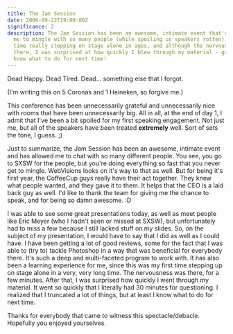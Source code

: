 ```yaml
---
title: The Jam Session
date: 2006-09-22T19:00:00Z
significance: 2
description: The Jam Session has been an awesome, intimate event that's allowed
  me to mingle with so many people (while spoiling us speakers rotten). My first
  time really stepping on stage alone in ages, and although the nervousness was
  there, I was surprised at how quickly I blew through my material - guess I
  know what to do for next time!
---
```


Dead Happy.
Dead Tired.
Dead... something else that I forgot.

(I'm writing this on 5 Coronas and 1 Heineken, so forgive me.)

This conference has been unnecessarily grateful and unnecessarily nice with rooms that have been unnecessarily big. All in all, at the end of day 1, I admit that I've been a bit spoiled for my first speaking engagement. Not just me, but all of the speakers have been treated **extremely** well. Sort of sets the tone, I guess. ;)

Just to summarize, the Jam Session has been an awesome, intimate event and has allowed me to chat with so many different people. You see, you go to SXSW for the people, but you're doing everything so fast that you never get to mingle. WebVisions looks on it's way to that as well. But for being it's first year, the CoffeeCup guys really have their act together. They knew what people wanted, and they gave it to them. It helps that the CEO is a laid back guy as well. I'd like to thank the team for giving me the chance to speak, and for being so damn awesome. :D

I was able to see some great presentations today, as well as meet people like Eric Meyer (who I hadn't seen or missed at SXSW), but unfortunately had to miss a few because I still lacked stuff on my slides. So, on the subject of my presentation, I would have to say that I did as well as I could have. I have been getting a lot of good reviews, some for the fact that I was able to (try to) tackle Photoshop in a way that was beneficial for everybody there. It's such a deep and multi-faceted program to work with. It has also been a learning experience for me, since this was my first time stepping up on stage alone in a very, very long time. The nervousness was there, for a few minutes. After that, I was surprised how quickly I went through my material. It went so quickly that I literally had 30 minutes for questioning. I realized that I truncated a lot of things, but at least I know what to do for next time.

Thanks for everybody that came to witness this spectacle/debacle. Hopefully you enjoyed yourselves.
